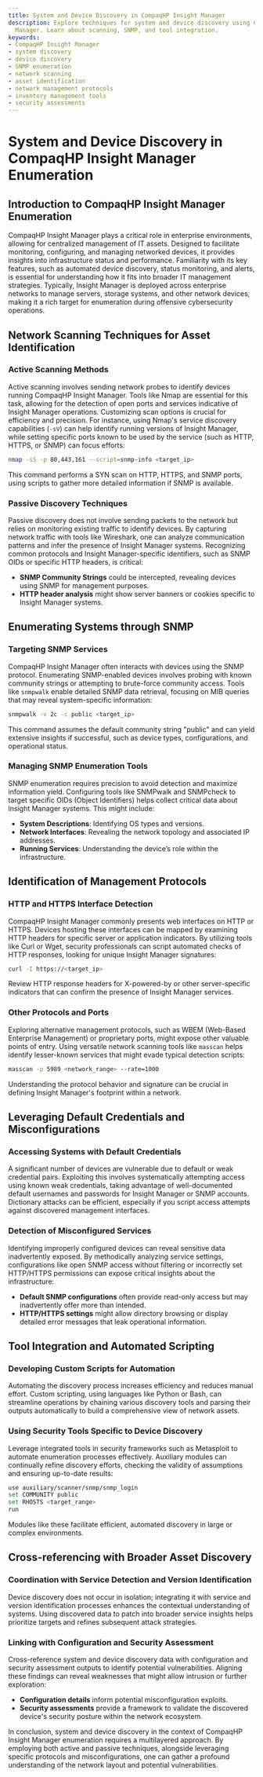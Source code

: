 ```yaml
---
title: System and Device Discovery in CompaqHP Insight Manager
description: Explore techniques for system and device discovery using CompaqHP Insight
  Manager. Learn about scanning, SNMP, and tool integration.
keywords:
- CompaqHP Insight Manager
- system discovery
- device discovery
- SNMP enumeration
- network scanning
- asset identification
- network management protocols
- inventory management tools
- security assessments
---
```


# System and Device Discovery in CompaqHP Insight Manager Enumeration

## Introduction to CompaqHP Insight Manager Enumeration

CompaqHP Insight Manager plays a critical role in enterprise environments, allowing for centralized management of IT assets. Designed to facilitate monitoring, configuring, and managing networked devices, it provides insights into infrastructure status and performance. Familiarity with its key features, such as automated device discovery, status monitoring, and alerts, is essential for understanding how it fits into broader IT management strategies. Typically, Insight Manager is deployed across enterprise networks to manage servers, storage systems, and other network devices, making it a rich target for enumeration during offensive cybersecurity operations.

## Network Scanning Techniques for Asset Identification

### Active Scanning Methods

Active scanning involves sending network probes to identify devices running CompaqHP Insight Manager. Tools like Nmap are essential for this task, allowing for the detection of open ports and services indicative of Insight Manager operations. Customizing scan options is crucial for efficiency and precision. For instance, using Nmap's service discovery capabilities (`-sV`) can help identify running versions of Insight Manager, while setting specific ports known to be used by the service (such as HTTP, HTTPS, or SNMP) can focus efforts:

```bash
nmap -sS -p 80,443,161 --script=snmp-info <target_ip>
```

This command performs a SYN scan on HTTP, HTTPS, and SNMP ports, using scripts to gather more detailed information if SNMP is available.

### Passive Discovery Techniques

Passive discovery does not involve sending packets to the network but relies on monitoring existing traffic to identify devices. By capturing network traffic with tools like Wireshark, one can analyze communication patterns and infer the presence of Insight Manager systems. Recognizing common protocols and Insight Manager-specific identifiers, such as SNMP OIDs or specific HTTP headers, is critical:

- **SNMP Community Strings** could be intercepted, revealing devices using SNMP for management purposes.
- **HTTP header analysis** might show server banners or cookies specific to Insight Manager systems.

## Enumerating Systems through SNMP

### Targeting SNMP Services

CompaqHP Insight Manager often interacts with devices using the SNMP protocol. Enumerating SNMP-enabled devices involves probing with known community strings or attempting to brute-force community access. Tools like `snmpwalk` enable detailed SNMP data retrieval, focusing on MIB queries that may reveal system-specific information:

```bash
snmpwalk -v 2c -c public <target_ip>
```

This command assumes the default community string "public" and can yield extensive insights if successful, such as device types, configurations, and operational status.

### Managing SNMP Enumeration Tools

SNMP enumeration requires precision to avoid detection and maximize information yield. Configuring tools like SNMPwalk and SNMPcheck to target specific OIDs (Object Identifiers) helps collect critical data about Insight Manager systems. This might include:

- **System Descriptions**: Identifying OS types and versions.
- **Network Interfaces**: Revealing the network topology and associated IP addresses.
- **Running Services**: Understanding the device’s role within the infrastructure.

## Identification of Management Protocols

### HTTP and HTTPS Interface Detection

CompaqHP Insight Manager commonly presents web interfaces on HTTP or HTTPS. Devices hosting these interfaces can be mapped by examining HTTP headers for specific server or application indicators. By utilizing tools like Curl or Wget, security professionals can script automated checks of HTTP responses, looking for unique Insight Manager signatures:

```bash
curl -I https://<target_ip>
```

Review HTTP response headers for X-powered-by or other server-specific indicators that can confirm the presence of Insight Manager services.

### Other Protocols and Ports

Exploring alternative management protocols, such as WBEM (Web-Based Enterprise Management) or proprietary ports, might expose other valuable points of entry. Using versatile network scanning tools like `masscan` helps identify lesser-known services that might evade typical detection scripts:

```bash
masscan -p 5989 <network_range> --rate=1000
```

Understanding the protocol behavior and signature can be crucial in defining Insight Manager's footprint within a network.

## Leveraging Default Credentials and Misconfigurations

### Accessing Systems with Default Credentials

A significant number of devices are vulnerable due to default or weak credential pairs. Exploiting this involves systematically attempting access using known weak credentials, taking advantage of well-documented default usernames and passwords for Insight Manager or SNMP accounts. Dictionary attacks can be efficient, especially if you script access attempts against discovered management interfaces.

### Detection of Misconfigured Services

Identifying improperly configured devices can reveal sensitive data inadvertently exposed. By methodically analyzing service settings, configurations like open SNMP access without filtering or incorrectly set HTTP/HTTPS permissions can expose critical insights about the infrastructure:

- **Default SNMP configurations** often provide read-only access but may inadvertently offer more than intended.
- **HTTP/HTTPS settings** might allow directory browsing or display detailed error messages that leak operational information.

## Tool Integration and Automated Scripting

### Developing Custom Scripts for Automation

Automating the discovery process increases efficiency and reduces manual effort. Custom scripting, using languages like Python or Bash, can streamline operations by chaining various discovery tools and parsing their outputs automatically to build a comprehensive view of network assets.

### Using Security Tools Specific to Device Discovery

Leverage integrated tools in security frameworks such as Metasploit to automate enumeration processes effectively. Auxiliary modules can continually refine discovery efforts, checking the validity of assumptions and ensuring up-to-date results:

```bash
use auxiliary/scanner/snmp/snmp_login
set COMMUNITY public
set RHOSTS <target_range>
run
```

Modules like these facilitate efficient, automated discovery in large or complex environments.

## Cross-referencing with Broader Asset Discovery

### Coordination with Service Detection and Version Identification

Device discovery does not occur in isolation; integrating it with service and version identification processes enhances the contextual understanding of systems. Using discovered data to patch into broader service insights helps prioritize targets and refines subsequent attack strategies.

### Linking with Configuration and Security Assessment

Cross-reference system and device discovery data with configuration and security assessment outputs to identify potential vulnerabilities. Aligning these findings can reveal weaknesses that might allow intrusion or further exploration:

- **Configuration details** inform potential misconfiguration exploits.
- **Security assessments** provide a framework to validate the discovered device's security posture within the network ecosystem. 

In conclusion, system and device discovery in the context of CompaqHP Insight Manager enumeration requires a multilayered approach. By employing both active and passive techniques, alongside leveraging specific protocols and misconfigurations, one can gather a profound understanding of the network layout and potential vulnerabilities.